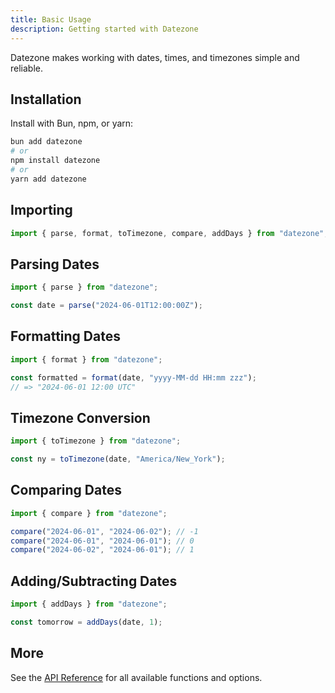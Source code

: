 ```yaml
---
title: Basic Usage
description: Getting started with Datezone
---
```


Datezone makes working with dates, times, and timezones simple and reliable.

## Installation

Install with Bun, npm, or yarn:

```bash
bun add datezone
# or
npm install datezone
# or
yarn add datezone
```

## Importing

```ts
import { parse, format, toTimezone, compare, addDays } from "datezone";
```

## Parsing Dates

```ts
import { parse } from "datezone";

const date = parse("2024-06-01T12:00:00Z");
```

## Formatting Dates

```ts
import { format } from "datezone";

const formatted = format(date, "yyyy-MM-dd HH:mm zzz");
// => "2024-06-01 12:00 UTC"
```

## Timezone Conversion

```ts
import { toTimezone } from "datezone";

const ny = toTimezone(date, "America/New_York");
```

## Comparing Dates

```ts
import { compare } from "datezone";

compare("2024-06-01", "2024-06-02"); // -1
compare("2024-06-01", "2024-06-01"); // 0
compare("2024-06-02", "2024-06-01"); // 1
```

## Adding/Subtracting Dates

```ts
import { addDays } from "datezone";

const tomorrow = addDays(date, 1);
```

## More

See the [API Reference](/docs/api-reference) for all available functions and options. 